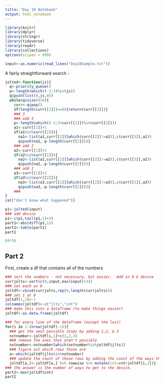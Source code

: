 ```yaml
---
title: "Day 10 Notebook"
output: html_notebook
---
```


```r
library(knitr)
library(dplyr)
library(stringr)
library(tidyverse)
library(readr)
library(collections)
options(scipen = 999)
```

```r
input<-as.numeric(read_lines("Day10Sample.txt"))
```

A fairly straightforward search - 

```r
jolted<-function(js){
  q<-priority_queue()
  p<-length(which((-3:3)%in%js))
  q$push(list(0,js,0))
  while(q$size()>0){
    curr<-q$pop()
    if(length(curr[[2]])==0){return(curr[[3]])}
    ### 3
    ### add 3
    p<-length(which((-3:3+curr[[1]])%in%curr[[2]]))
    a1<-curr[[1]]+1
    if(a1%in%curr[[2]]){
      na1<-list(a1,curr[[2]][which(curr[[2]]!=a1)],c(curr[[3]],a1))
      q$push(na1,-p-length(curr[[2]]))}
    ### add 2
    a2<-curr[[1]]+2
    if(a2%in%curr[[2]]){
      na2<-list(a2,curr[[2]][which(curr[[2]]!=a2)],c(curr[[3]],a2))
      q$push(na2,-p-length(curr[[2]]))}
    ### add 1
    a3<-curr[[1]]+3
    if(a3%in%curr[[2]]){
      na3<-list(a3,curr[[2]][which(curr[[2]]!=a3)],c(curr[[3]],a3))
      q$push(na3,-p-length(curr[[2]]))}
    ###
}
cat("don't know what happened")}
```

```r

p1<-jolted(input)
### add device
p1<-c(p1,tail(p1,1)+3)
part1<-abs(diff(p1,1))
part1<-table(part1)
part1
```
```r
69*36
```
## Part 2

First, create a df that contains all of the numbers
```r
### sort the numbers - not necessary, but easier.  Add in 0 & device
currjolts<-sort(c(0,input,max(input)+3))
### set each as 0
joltdf<-cbind(currjolts,rep(0,length(currjolts)))
### set 1 at 0
joltdf[1,2]<-1
colnames(joltdf)<-c("jlts","cnt")
### make this into a dataframe (to make things easier)
joltdf<-as.data.frame(joltdf)
```

```r
### for every line of the dataframe (except the last)
for(i in 1:(nrow(joltdf)-1)){
  ### get the next possible stops by adding 1,2, & 3
  nxtnumber<-joltdf[i,1]+c(1,2,3)
  ### remove the ones that aren't possible
  nxtnumber<-nxtnumber[which(nxtnumber%in%joltdf$jlts)]
  ### figure out which rows those are
  a<-which(joltdf$jlts%in%nxtnumber)
  ### update the count of those rows by adding the count of the ways that it got there.
  joltdf[a,]<-joltdf[a,] %>% rowwise %>% mutate(cnt=cnt+joltdf[i,2])}
### the answer is the number of ways to get to the device.
part2<-max(joltdf$cnt)
part2
```


